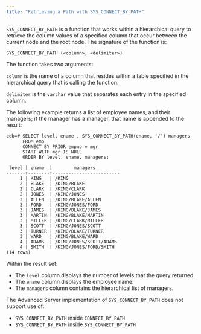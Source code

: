 ```yaml
---
title: "Retrieving a Path with SYS_CONNECT_BY_PATH"
---
```


<div id="retrieving_a_path_with_sys_connect_by_path" class="registered_link"></div>

`SYS_CONNECT_BY_PATH` is a function that works within a hierarchical query to retrieve the column values of a specified column that occur between the current node and the root node. The signature of the function is:

```text
SYS_CONNECT_BY_PATH (<column>, <delimiter>)
```

The function takes two arguments:

`column` is the name of a column that resides within a table specified in the hierarchical query that is calling the function.

`delimiter` is the `varchar` value that separates each entry in the specified column.

The following example returns a list of employee names, and their managers; if the manager has a manager, that name is appended to the result:

```text
edb=# SELECT level, ename , SYS_CONNECT_BY_PATH(ename, '/') managers
      FROM emp
      CONNECT BY PRIOR empno = mgr
      START WITH mgr IS NULL
      ORDER BY level, ename, managers;

 level | ename  |        managers
-------+--------+-------------------------
     1 | KING   | /KING
     2 | BLAKE  | /KING/BLAKE
     2 | CLARK  | /KING/CLARK
     2 | JONES  | /KING/JONES
     3 | ALLEN  | /KING/BLAKE/ALLEN
     3 | FORD   | /KING/JONES/FORD
     3 | JAMES  | /KING/BLAKE/JAMES
     3 | MARTIN | /KING/BLAKE/MARTIN
     3 | MILLER | /KING/CLARK/MILLER
     3 | SCOTT  | /KING/JONES/SCOTT
     3 | TURNER | /KING/BLAKE/TURNER
     3 | WARD   | /KING/BLAKE/WARD
     4 | ADAMS  | /KING/JONES/SCOTT/ADAMS
     4 | SMITH  | /KING/JONES/FORD/SMITH
(14 rows)
```

Within the result set:

-   The `level` column displays the number of levels that the query returned.
-   The `ename` column displays the employee name.
-   The `managers` column contains the hierarchical list of managers.

The Advanced Server implementation of `SYS_CONNECT_BY_PATH` does not support use of:

-   `SYS_CONNECT_BY_PATH` inside `CONNECT_BY_PATH`
-   `SYS_CONNECT_BY_PATH` inside `SYS_CONNECT_BY_PATH`
